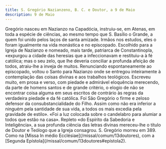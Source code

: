 ```yaml
---
title: S. Gregório Nazianzeno, B. C. e Doutor, a 9 de Maio
description: 9 de Maio
---
```


<aside>
Gregório nasceu em Nazianzo na Capadócia, instruiu-se, em Atenas, em toda a espécie de ciências, ao mesmo tempo que S. Basílio o Grande, a quem foi unido pelos laços de santa amizade. Irmãos nos estudos, eles o foram igualmente na vida monástica e no episcopado. Escolhido para a Igreja de Nazianzo e nomeado, mais tarde, patriarca de Constantinopla, «expurgou a cidade das heresias que a infeccionavam e restituiu-a à fé católica; mas o seu zelo, que lhe deveria conciliar a profunda afeição de todos, atraiu-lhe a inveja de muitos. Renunciando espontaneamente ao episcopado, voltou o Santo para Nazianzo onde se entregou inteiramente à contemplação das coisas divinas e aos trabalhos teológicos. Escreveu muito, em prosa e verso, com piedade e admirável eloquência merecendo, da parte de homens santos e de grande critério, o elogio de não se encontrar coisa alguma em seus escritos de contrário às regras da verdadeira piedade e da fé católica. Foi São Gregório o firme e zeloso defensor da consubstancialidade do Filho. Assim como não era inferior a ninguém pela santidade de sua vida, a todos os mais excedia pela gravidade de estilo». «Foi a luz colocada sobre o candelabro para alumiar a todos que estão na casa». Repleto «do Espírito da Sabedoria e Inteligência», a sua profunda ciência das letras divinas mereceu-lhe o título de Doutor e Teólogo que a Igreja consagrou. S. Gregório morreu em 389.
</aside>

<aside>
  Como na [Missa In médio Ecclésiae](/missal/comum/13doutores), com a [Segunda
  Epístola](/missal/comum/13doutores#epístola2).
</aside>
